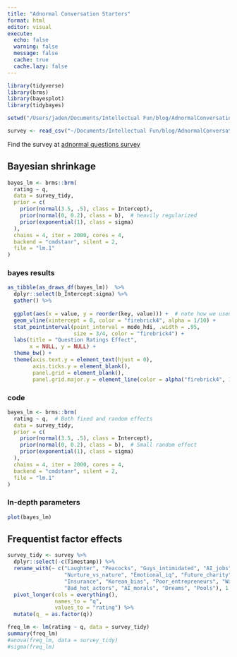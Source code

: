 ```yaml
---
title: "Adnormal Conversation Starters"
format: html
editor: visual
execute:
  echo: false
  warning: false
  message: false
  cache: true
  cache.lazy: false
---
```


```r
library(tidyverse)
library(brms)
library(bayesplot)
library(tidybayes)

setwd("/Users/jaden/Documents/Intellectual Fun/blog/AdnormalConversationStarters")

survey <- read_csv("~/Documents/Intellectual Fun/blog/AdnormalConversationStarters/Novel Questions (Responses) - Form Responses 1.csv")
```

Find the survey at [adnormal questions survey](https://forms.gle/T5R1izmKQY2n9ZVv9)

:::: panel-tabset
## Bayesian shrinkage

```r
bayes_lm <- brms::brm(
  rating ~ q,  
  data = survey_tidy,
  prior = c(
    prior(normal(3.5, .5), class = Intercept),
    prior(normal(0, 0.2), class = b),  # heavily regularized
    prior(exponential(1), class = sigma)
  ),
  chains = 4, iter = 2000, cores = 4,
  backend = "cmdstanr", silent = 2,
  file = "lm.1"
)


```

::: panel-tabset
### bayes results

```r
as_tibble(as_draws_df(bayes_lm))  %>% 
  dplyr::select(b_Intercept:sigma) %>% 
  gather() %>% 
  
  ggplot(aes(x = value, y = reorder(key, value))) +  # note how we used `reorder()` to arrange the coefficients
  geom_vline(xintercept = 0, color = "firebrick4", alpha = 1/10) +
  stat_pointinterval(point_interval = mode_hdi, .width = .95, 
                     size = 3/4, color = "firebrick4") +
  labs(title = "Question Ratings Effect",
       x = NULL, y = NULL) +
  theme_bw() +
  theme(axis.text.y = element_text(hjust = 0),
        axis.ticks.y = element_blank(),
        panel.grid = element_blank(),
        panel.grid.major.y = element_line(color = alpha("firebrick4", 1/4), linetype = 3))
```

### code

```r
bayes_lm <- brms::brm(
  rating ~ q,  # Both fixed and random effects
  data = survey_tidy,
  prior = c(
    prior(normal(3.5, .5), class = Intercept),
    prior(normal(0, 0.2), class = b),  # Small random effect
    prior(exponential(1), class = sigma)
  ),
  chains = 4, iter = 2000, cores = 4,
  backend = "cmdstanr", silent = 2,
  file = "lm.1"
)
```

### In-depth parameters

```r
plot(bayes_lm)
```
:::

## Frequentist factor effects

```r
survey_tidy <- survey %>% 
  dplyr::select(-c(Timestamp)) %>% 
  rename_with(~ c("Laughter", "Peacocks", "Guys_intimidated", "AI_jobs", 
                  "Nurture_vs_nature", "Emotional_iq", "Future_charity", "Human_takeover", 
                  "Insurance", "Korean_bias", "Poor_entrepreneurs", "War_vs_disease",
                  "Bad_hot_actors", "AI_morals", "Dreams", "Pools"), 1:16) %>% 
  pivot_longer(cols = everything(),
               names_to = "q",
               values_to = "rating") %>% 
  mutate(q_ = as.factor(q))

freq_lm <- lm(rating ~ q, data = survey_tidy)
summary(freq_lm)
#anova(freq_lm, data = survey_tidy)
#sigma(freq_lm) 
```
::::
